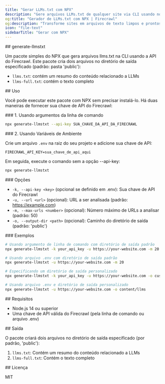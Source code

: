 ```yaml
---
title: "Gerar LLMs.txt com NPX"
description: "Gere arquivos LLMs.txt de qualquer site via CLI usando nosso pacote NPX"
og:title: "Gerador de LLMs.txt com NPX | Firecrawl"
og:description: "Transforme sites em arquivos de texto limpos e prontos para LLM usando NPX na CLI"
icon: "file-text"
sidebarTitle: "Gerar com NPX"
---
```


<div id="generate-llmstxt">
  ## generate-llmstxt
</div>

Um pacote simples do NPX que gera arquivos llms.txt na CLI usando a API do Firecrawl. Este pacote cria dois arquivos no diretório de saída especificado (padrão: pasta 'public'):

- `llms.txt`: contém um resumo do conteúdo relacionado a LLMs
- `llms-full.txt`: contém o texto completo

<div id="usage">
  ## Uso
</div>

Você pode executar este pacote com NPX sem precisar instalá-lo. Há duas maneiras de fornecer sua chave de API do Firecrawl:

<div id="1-using-command-line-arguments">
  ### 1. Usando argumentos da linha de comando
</div>

```bash
npx generate-llmstxt --api-key SUA_CHAVE_DA_API_DA_FIRECRAWL
```


<div id="2-using-environment-variables">
  ### 2. Usando Variáveis de Ambiente
</div>

Crie um arquivo `.env` na raiz do seu projeto e adicione sua chave de API:

```env
FIRECRAWL_API_KEY=sua_chave_de_api_aqui
```

Em seguida, execute o comando sem a opção --api-key:

```bash
npx generate-llmstxt
```


<div id="options">
  ### Opções
</div>

- `-k, --api-key <key>` (opcional se definido em .env): Sua chave de API do Firecrawl
- `-u, --url <url>` (opcional): URL a ser analisada (padrão: https://example.com)
- `-m, --max-urls <number>` (opcional): Número máximo de URLs a analisar (padrão: 50)
- `-o, --output-dir <path>` (opcional): Caminho do diretório de saída (padrão: 'public')

<div id="examples">
  ### Exemplos
</div>

```bash
# Usando argumento de linha de comando com diretório de saída padrão
npx generate-llmstxt -k your_api_key -u https://your-website.com -m 20

# Usando arquivo .env com diretório de saída padrão
npx generate-llmstxt -u https://your-website.com -m 20

# Especificando um diretório de saída personalizado
npx generate-llmstxt -k your_api_key -u https://your-website.com -o custom/path/to/output

# Usando arquivo .env e diretório de saída personalizado
npx generate-llmstxt -u https://your-website.com -o content/llms
```


<div id="requirements">
  ## Requisitos
</div>

- Node.js 14 ou superior
- Uma chave de API válida do Firecrawl (pela linha de comando ou arquivo .env)

<div id="output">
  ## Saída
</div>

O pacote criará dois arquivos no diretório de saída especificado (por padrão, 'public'):

1. `llms.txt`: Contém um resumo do conteúdo relacionado a LLMs
2. `llms-full.txt`: Contém o texto completo

<div id="license">
  ## Licença
</div>

MIT 
